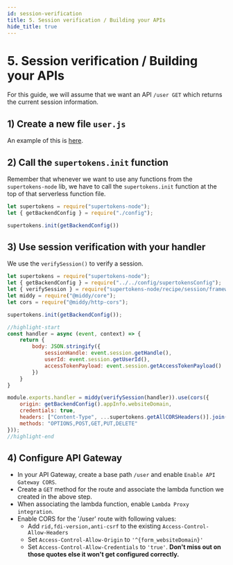 ```yaml
---
id: session-verification
title: 5. Session verification / Building your APIs
hide_title: true
---
```


<!-- COPY DOCS -->
<!-- ./thirdpartyemailpassword/serverless/with-aws-lambda/session-verification.mdx -->


# 5. Session verification / Building your APIs

For this guide, we will assume that we want an API `/user GET` which returns the current session information.

## 1) Create a new file `user.js`
An example of this is [here](https://github.com/supertokens/supertokens-auth-react/blob/master/examples/with-aws-lambda/backend/user.js).

## 2) Call the `supertokens.init` function
Remember that whenever we want to use any functions from the `supertokens-node` lib, we have to call the `supertokens.init` function at the top of that serverless function file.

```jsx title="user.js"
let supertokens = require("supertokens-node");
let { getBackendConfig } = require("./config");

supertokens.init(getBackendConfig())
```


## 3) Use session verification with your handler
We use the `verifySession()` to verify a session.

```jsx title="user.js"
let supertokens = require("supertokens-node");
let { getBackendConfig } = require("../../config/supertokensConfig");
let { verifySession } = require("supertokens-node/recipe/session/framework/awsLambda");
let middy = require("@middy/core");
let cors = require("@middy/http-cors");

supertokens.init(getBackendConfig());

//highlight-start
const handler = async (event, context) => {
    return {
        body: JSON.stringify({
            sessionHandle: event.session.getHandle(),
            userId: event.session.getUserId(),
            accessTokenPayload: event.session.getAccessTokenPayload()
        })
    }
}

module.exports.handler = middy(verifySession(handler)).use(cors({
    origin: getBackendConfig().appInfo.websiteDomain,
    credentials: true,
    headers: ["Content-Type", ...supertokens.getAllCORSHeaders()].join(", "),
    methods: "OPTIONS,POST,GET,PUT,DELETE"
}));
//highlight-end
```

## 4) Configure API Gateway

<AppInfoForm
    askForWebsiteDomain={true}>

- In your API Gateway, create a base path `/user` and enable `Enable API Gateway CORS`.
- Create a `GET` method for the route and associate the lambda function we created in the above step.
- When associating the lambda function, enable `Lambda Proxy integration`.
- Enable CORS for the '/user' route with following values:
    - Add `rid,fdi-version,anti-csrf` to the existing `Access-Control-Allow-Headers`
    - Set `Access-Control-Allow-Origin` to `'^{form_websiteDomain}'`
    - Set `Access-Control-Allow-Credentials` to `'true'`. **Don't miss out on those quotes else it won't get configured correctly.**

</AppInfoForm>
